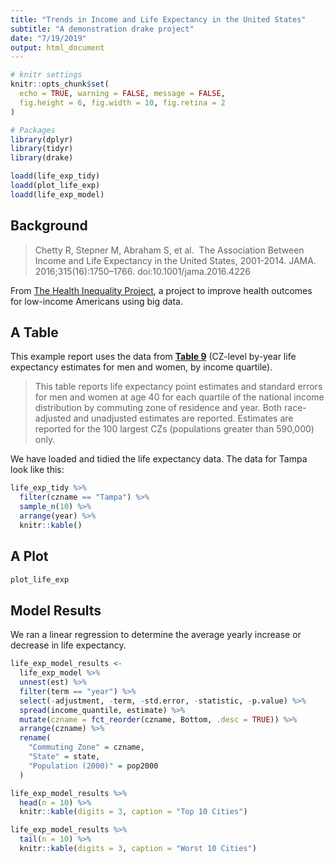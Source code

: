 ```yaml
---
title: "Trends in Income and Life Expectancy in the United States"
subtitle: "A demonstration drake project"
date: "7/19/2019"
output: html_document
---
```


```r
# knitr settings
knitr::opts_chunk$set(
  echo = TRUE, warning = FALSE, message = FALSE,
  fig.height = 6, fig.width = 10, fig.retina = 2
)

# Packages
library(dplyr)
library(tidyr)
library(drake)
```


```r
loadd(life_exp_tidy)
loadd(plot_life_exp)
loadd(life_exp_model)
```


## Background

> Chetty R, Stepner M, Abraham S, et al. 
> The Association Between Income and Life Expectancy in the United States, 2001-2014. 
> JAMA. 2016;315(16):1750–1766. doi:10.1001/jama.2016.4226

From [The Health Inequality Project](https://healthinequality.org/), a project to improve health outcomes for low-income Americans using big data.


## A Table

This example report uses the data from **[Table 9](https://healthinequality.org/data/)** (CZ-level by-year life expectancy estimates for men and women, by income quartile).

> This table reports life expectancy point estimates and standard errors for men and women at age 40 for each quartile of the national income distribution by commuting zone of residence and year. Both race-adjusted and unadjusted estimates are reported. Estimates are reported for the 100 largest CZs (populations greater than 590,000) only.

We have loaded and tidied the life expectancy data.
The data for Tampa look like this:

```r
life_exp_tidy %>% 
  filter(czname == "Tampa") %>% 
  sample_n(10) %>% 
  arrange(year) %>% 
  knitr::kable()
```

## A Plot

```r
plot_life_exp
```


## Model Results

We ran a linear regression to determine the average yearly increase or decrease in life expectancy.

```r
life_exp_model_results <- 
  life_exp_model %>% 
  unnest(est) %>% 
  filter(term == "year") %>% 
  select(-adjustment, -term, -std.error, -statistic, -p.value) %>% 
  spread(income_quantile, estimate) %>% 
  mutate(czname = fct_reorder(czname, Bottom, .desc = TRUE)) %>% 
  arrange(czname) %>% 
  rename(
    "Commuting Zone" = czname,
    "State" = state,
    "Population (2000)" = pop2000
  )
```

```r
life_exp_model_results %>% 
  head(n = 10) %>% 
  knitr::kable(digits = 3, caption = "Top 10 Cities")

life_exp_model_results %>% 
  tail(n = 10) %>% 
  knitr::kable(digits = 3, caption = "Worst 10 Cities")
```

